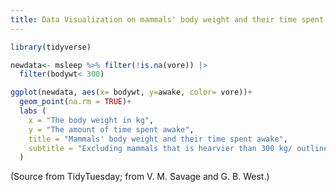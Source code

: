 ```yaml
---
title: Data Visualization on mammals' body weight and their time spent awake
---
```

```r
library(tidyverse)
```

```r
newdata<- msleep %>% filter(!is.na(vore)) |>
  filter(bodywt< 300)

ggplot(newdata, aes(x= bodywt, y=awake, color= vore))+
  geom_point(na.rm = TRUE)+
  labs (
    x = "The body weight in kg",
    y = "The amount of time spent awake",
    title = "Mammals' body weight and their time spent awake", 
    subtitle = "Excluding mammals that is hearvier than 300 kg/ outliners"
  )

```

(Source from TidyTuesday; from V. M. Savage and G. B. West.)